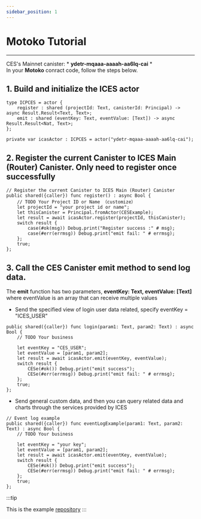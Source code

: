 ```yaml
---
sidebar_position: 1
---
```


# Motoko Tutorial
------
CES's Mainnet canister: * **ydetr-mqaaa-aaaah-aa6lq-cai** *  
In your **Motoko** conract code, follow the steps below.  


## 1. Build and initialize the ICES actor

```
type ICPCES = actor {
    register : shared (projectId: Text, canisterId: Principal) -> async Result.Result<Text, Text>;
    emit : shared (eventKey: Text, eventValue: [Text]) -> async Result.Result<Nat, Text>;
};

private var icasActor : ICPCES = actor("ydetr-mqaaa-aaaah-aa6lq-cai");

```

## 2. Register the current Canister to ICES Main (Router) Canister. Only need to register once successfully

```
// Register the current Canister to ICES Main (Router) Canister
public shared({caller}) func register() : async Bool {
    // TODO Your Project ID or Name （customize）
    let projectId = "your project id or name";
    let thisCanister = Principal.fromActor(CESExample);
    let result = await icasActor.register(projectId, thisCanister);
    switch result {
        case(#ok(msg)) Debug.print("Register success :" # msg);
        case(#err(errmsg)) Debug.print("emit fail: " # errmsg);
    };
    true;
};
```

## 3. Call the CES Canister emit method to send log data.
The **emit** function has two parameters, **eventKey: Text, eventValue: [Text]** where eventValue is an array that can receive multiple values

* Send the specified view of login user data related, specify eventKey = "ICES_USER"

```
public shared({caller}) func login(param1: Text, param2: Text) : async Bool {
    // TODO Your business

    let eventKey = "CES_USER";
    let eventValue = [param1, param2];
    let result = await icasActor.emit(eventKey, eventValue);
    switch result {
        CESe(#ok()) Debug.print("emit success");
        CESe(#err(errmsg)) Debug.print("emit fail: " # errmsg);
    };
    true;
};

```

* Send general custom data, and then you can query related data and charts through the services provided by ICES

```
// Event log example
public shared({caller}) func eventLogExample(param1: Text, param2: Text) : async Bool {
    // TODO Your business

    let eventKey = "your key";
    let eventValue = [param1, param2];
    let result = await icasActor.emit(eventKey, eventValue);
    switch result {
        CESe(#ok()) Debug.print("emit success");
        CESe(#err(errmsg)) Debug.print("emit fail: " # errmsg);
    };
    true;
};

```

:::tip

This is the example  [repository](https://github.com/icpfans-xyz/ices/tree/main/example)
:::
